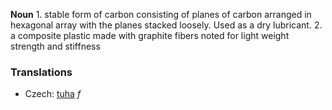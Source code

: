 '''Noun'''
1. stable form of carbon consisting of planes of carbon arranged in hexagonal array with the planes stacked loosely.  Used as a dry lubricant. 
2. a composite plastic made with graphite fibers noted for light weight strength and stiffness


=== Translations ===

*Czech: [[tuha]]  ''f''